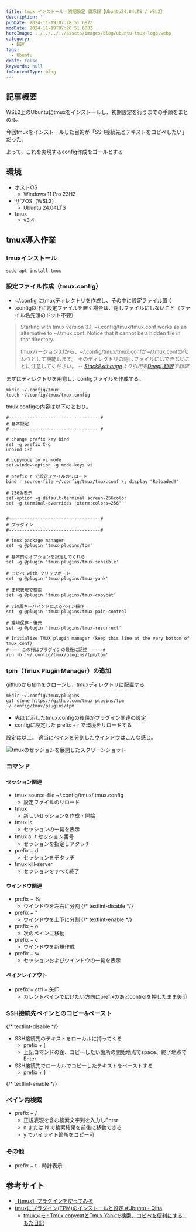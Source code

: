 ```yaml
---
title: tmux インストール・初期設定 備忘録【Ubuntu24.04LTS / WSL2】
description: ''
pubDate: 2024-11-19T07:28:51.687Z
modDate: 2024-11-19T07:28:51.688Z
heroImage: ../../../../assets/images/blog/ubuntu-tmux-logo.webp
category:
  - DEV
tags:
  - Ubuntu
draft: false
keywords: null
fmContentType: blog
---
```



## 記事概要

WSL2上のUbuntuにtmuxをインストールし、初期設定を行うまでの手順をまとめる。

今回tmuxをインストールした目的が「SSH接続先とテキストをコピペしたい」だった。

よって、これを実現するconfig作成をゴールとする

## 環境

- ホストOS
  - Windows 11 Pro 23H2
- サブOS（WSL2）
  - Ubuntu 24.04LTS
- tmux
  - v3.4

## tmux導入作業

### tmuxインストール

```shell
sudo apt install tmux
```

### 設定ファイル作成（tmux.config）

- ~/.config にtmuxディレクトリを作成し、その中に設定ファイル置く
- .config以下に設定ファイルを置く場合は、隠しファイルにしないこと（ファイル名先頭のドット不要）

> Starting with tmux version 3.1, \~/.config/tmux/tmux.conf works as an alternative to \~/.tmux.conf. Notice that it cannot be a hidden file in that directory.
>
> tmuxバージョン3.1から、\~/.config/tmux/tmux.confが\~/.tmux.confの代わりとして機能します。 そのディレクトリの隠しファイルにはできないことに注意してください。 <cite>-- [StackExchange](https://unix.stackexchange.com/questions/644819/is-it-possible-to-move-tmux-conf-to-config-folder)より引用を[DeepL翻訳](https://www.deepl.com/ja/translator)で翻訳</cite>

まずはディレクトリを用意し、configファイルを作成する。

```shell 設定ファイル作成
mkdir ~/.config/tmux
touch ~/.config/tmux/tmux.config
```

tmux.configの内容は以下のとおり。

```vim tmux.config
#-----------------------------------#
# 基本設定
#-----------------------------------#

# change prefix key bind
set -g prefix C-g
unbind C-b

# copymode to vi mode
set-window-option -g mode-keys vi

# prefix r で設定ファイルのリロード
bind r source-file ~/.config/tmux/tmux.conf \; display "Reloaded!"

# 256色表示
set-option -g default-terminal screen-256color
set -g terminal-overrides 'xterm:colors=256'


#-----------------------------------#
# プラグイン
#-----------------------------------#

# tmux package manager
set -g @plugin 'tmux-plugins/tpm'

# 基本的なオプションを設定してくれる
set -g @plugin 'tmux-plugins/tmux-sensible'

# コピペ with クリップボード
set -g @plugin 'tmux-plugins/tmux-yank'

# 正規表現で検索
set -g @plugin 'tmux-plugins/tmux-copycat'

# vim風キーバインドによるペイン操作
set -g @plugin 'tmux-plugins/tmux-pain-control'

# 環境保存・復元
set -g @plugin 'tmux-plugins/tmux-resurrect'

# Initialize TMUX plugin manager (keep this line at the very bottom of tmux.conf)
#-----この行はプラグインの最後に記述 -----#
run -b '~/.config/tmux/plugins/tpm/tpm'
```

### tpm（Tmux Plugin Manager）の追加

githubからtpmをクローンし、tmuxディレクトリに配置する

```shell tpmインストール
mkdir ~/.config/tmux/plugins
git clone https://github.com/tmux-plugins/tpm ~/.config/tmux/plugins/tpm
```

- 先ほど示したtmux.configの後段がプラグイン関連の設定
- configに設定した prefix + r で環境をリロードする

設定は以上。
適当にペインを分割したウインドウはこんな感じ。

![tmuxのセッションを展開したスクリーンショット](@/images/blog/tmux-result.webp)

### コマンド

#### セッション関連

- tmux source-file ~/.config/tmux/.tmux.config
  - 設定ファイルのリロード
- tmux
  - 新しいセッションを作成・開始
- tmux ls
  - セッションの一覧を表示
- tmux a -t セッション番号
  - セッションを指定しアタッチ
- prefix + d
  - セッションをデタッチ
- tmux kill-server
  - セッションをすべて終了

#### ウインドウ関連

- prefix + %
  - ウインドウを左右に分割
    {/* textlint-disable */}
- prefix + "
  - ウインドウを上下に分割
    {/* textlint-enable */}
- prefix + o
  - 次のペインに移動
- prefix + c
  - ウインドウを新規作成
- prefix + w
  - セッションおよびウインドウの一覧を表示

#### ペインレイアウト

- prefix + ctrl + 矢印
  - カレントペインで広げたい方向にprefixのあとcontrolを押したまま矢印

### SSH接続先ペインとのコピー&ペースト

{/* textlint-disable */}

- SSH接続先のテキストをローカルに持ってくる
  - prefix + [
  - 上記コマンドの後、コピーしたい箇所の開始地点でspace、終了地点でEnter
- SSH接続先でローカルでコピーしたテキストをペーストする
  - prefix + ]

{/* textlint-enable */}

### ペイン内検索

- prefix + /
  - 正規表現を含む検索文字列を入力しEnter
  - n または N で検索結果を前後に移動できる
  - y でハイライト箇所をコピー可

### その他

- prefix + t - 時計表示

## 参考サイト

- [【tmux】プラグインを使ってみる](https://amateur-engineer-blog.com/tmux-plugin-manager)
- [tmuxにプラグイン(TPM)のインストールと設定 #Ubuntu - Qiita](https://qiita.com/askbox-net/items/9686b89a9928e66b16b0)
  - [tmuxメモ : Tmux copycatとTmux Yankで検索、コピペを便利にする - もた日記](https://wonderwall.hatenablog.com/entry/2016/06/29/230105)
